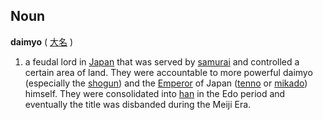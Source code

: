 ==Noun==
'''daimyo''' ( [[大名]] )

#a feudal lord in [[Japan]] that was served by [[samurai]] and controlled a certain area of land.  They were accountable to more powerful daimyo (especially the [[shogun]]) and the [[Emperor]] of Japan ([[tenno]] or [[mikado]]) himself.  They were consolidated into [[han]] in the Edo period and eventually the title was disbanded during the Meiji Era.